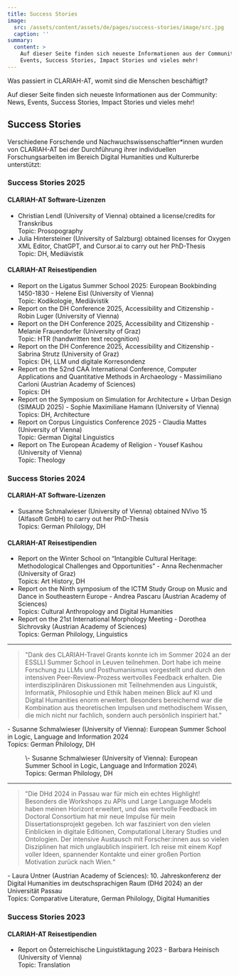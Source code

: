 ```yaml
---
title: Success Stories
image:
  src: /assets/content/assets/de/pages/success-stories/image/src.jpg
  caption: ''
summary:
  content: >
    Auf dieser Seite finden sich neueste Informationen aus der Community: News,
    Events, Success Stories, Impact Stories und vieles mehr!
---
```

Was passiert in CLARIAH-AT, womit sind die Menschen beschäftigt?&#x20;

Auf dieser Seite finden sich neueste Informationen aus der Community: News, Events, Success Stories, Impact Stories und vieles mehr!

## Success Stories

Verschiedene Forschende und Nachwuchswissenschaftler\*innen wurden von CLARIAH-AT bei der Durchführung ihrer individuellen Forschungsarbeiten im Bereich Digital Humanities und Kulturerbe unterstützt:

### Success Stories 2025

#### **CLARIAH-AT Software-Lizenzen**

* Christian Lendl (University of Vienna) obtained a license/credits for Transkribus \
  Topic: Prosopography
* Julia Hintersteiner (University of Salzburg) obtained licenses for Oxygen XML Editor, ChatGPT, and Cursor.ai to carry out her PhD-Thesis\
  Topic: DH, Mediävistik

#### **CLARIAH-AT Reisestipendien**

* Report on the Ligatus Summer School 2025: European Bookbinding 1450-1830 - Helene Eisl (University of Vienna)\
  Topic: Kodikologie, Mediävistik
* Report on the DH Conference 2025, Accessibility and Citizenship - Robin Luger (University of Vienna)
* Report on the DH Conference 2025, Accessibility and Citizenship - Melanie Frauendorfer (University of Graz)\
  Topic: HTR (handwritten text recognition)
* Report on the DH Conference 2025, Accessibility and Citizenship - Sabrina Strutz (University of Graz)\
  Topics: DH, LLM und digitale Korresondenz
* Report on the 52nd CAA International Conference, Computer Applications and Quantitative Methods in Archaeology - Massimiliano Carloni (Austrian Academy of Sciences)\
  Topics: DH
* Report on the Symposium on Simulation for Architecture + Urban Design (SIMAUD 2025) - Sophie Maximiliane Hamann (University of Vienna)\
  Topics: DH, Architecture
* Report on Corpus Linguistics Conference 2025 - Claudia Mattes (University of Vienna)\
  Topic: German Digital Linguistics
* Report on The European Academy of Religion - Yousef Kashou (University of Vienna)\
  Topic: Theology

### Success Stories 2024&#x20;

#### **CLARIAH-AT Software-Lizenzen**

* &#x20;Susanne Schmalwieser (University of Vienna) obtained NVivo 15 (Alfasoft GmbH) to carry out her PhD-Thesis\
  Topics: German Philology, DH

#### **CLARIAH-AT Reisestipendien**

* Report on the Winter School on “Intangible Cultural Heritage: Methodological Challenges and Opportunities” - Anna Rechenmacher (University of Graz)\
  Topics: Art History, DH
* Report on the Ninth symposium of the ICTM Study Group on Music and Dance in Southeastern Europe - Andrea Pascaru (Austrian Academy of Sciences)\
  Topics: Cultural Anthropology and Digital Humanities
* Report on the 21st International Morphology Meeting - Dorothea Sichrovsky (Austrian Academy of Sciences)\
  Topics: German Philology, Linguistics

---

> "Dank des CLARIAH-Travel Grants konnte ich im Sommer 2024 an der ESSLLI Summer School in Leuven teilnehmen. Dort habe ich meine Forschung zu LLMs und Posthumanismus vorgestellt und durch den intensiven Peer-Review-Prozess wertvolles Feedback erhalten. Die interdisziplinären Diskussionen mit Teilnehmenden aus Linguistik, Informatik, Philosophie und Ethik haben meinen Blick auf KI und Digital Humanities enorm erweitert. Besonders bereichernd war die Kombination aus theoretischen Impulsen und methodischem Wissen, die mich nicht nur fachlich, sondern auch persönlich inspiriert hat."

&#x20;\- Susanne Schmalwieser (University of Vienna): European Summer School in Logic, Language and Information 2024\
Topics: German Philology, DH



<Figure src="/assets/content/assets/de/pages/success-stories/su.schm.-essli-2024.png" alignment="center">
  &#x20;\- Susanne Schmalwieser (University of Vienna): European Summer School in Logic, Language and Information 2024\
  Topics: German Philology, DH
</Figure>



---



> "Die DHd 2024 in Passau war für mich ein echtes Highlight! Besonders die Workshops zu APIs und Large Language Models haben meinen Horizont erweitert, und das wertvolle Feedback im Doctoral Consortium hat mir neue Impulse für mein Dissertationsprojekt gegeben. Ich war fasziniert von den vielen Einblicken in digitale Editionen, Computational Literary Studies und Ontologien. Der intensive Austausch mit Forscher:innen aus so vielen Disziplinen hat mich unglaublich inspiriert. Ich reise mit einem Kopf voller Ideen, spannender Kontakte und einer großen Portion Motivation zurück nach Wien.“

\- Laura Untner (Austrian Academy of Sciences): 10. Jahreskonferenz der Digital Humanities im deutschsprachigen Raum (DHd 2024) an der Universität Passau \
Topics: Comparative Literature, German Philology, Digital Humanities

### Success Stories 2023

#### **CLARIAH-AT Reisestipendien**

* Report on Österreichische Linguistiktagung 2023 - Barbara Heinisch (University of Vienna)\
  Topic: Translation
